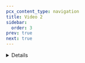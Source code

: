 ```yaml
---
pcx_content_type: navigation
title: Video 2
sidebar:
  order: 3
prev: true
next: true
---
```



<Stream
	videoId="3c46281a9b2b84ee6776a53f87580c45"
	videoTitle="Explore Workers AI Models Using a Jupyter Notebook"
/>

<Details header="Video series" >

<DirectoryListing folder="durable-objects/get-started/video-series" />

</Details>
